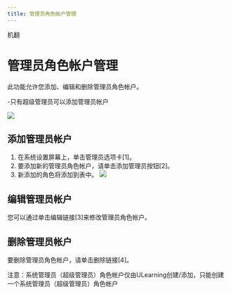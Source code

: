 ```yaml
---
title: 管理员角色帐户管理
---
```



机翻
# 管理员角色帐户管理

此功能允许您添加、编辑和删除管理员角色帐户。 
 
-只有超级管理员可以添加管理员帐户 
 
![](/img/ulearning/admin/admin01.png)
 
## 添加管理员帐户 
1. 在系统设置屏幕上，单击管理员选项卡[1]。 
2. 要添加新的管理员角色帐户，请单击添加管理员按钮[2]。 
3. 新添加的角色将添加到表中。 
![](/img/ulearning/admin/admin02.png) 

## 编辑管理员帐户 
您可以通过单击编辑链接[3]来修改管理员角色帐户。

## 删除管理员帐户
要删除管理员角色帐户，请单击删除链接[4]。

<Callout type="info" emoji="ℹ️">
 注意：系统管理员（超级管理员）角色帐户仅由ULearning创建/添加，只能创建一个系统管理员（超级管理员）角色帐户
</Callout>
